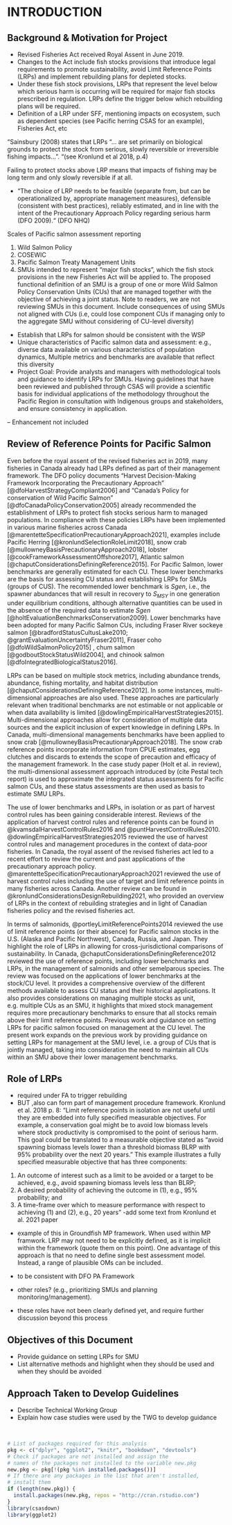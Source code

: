 # INTRODUCTION {#intro}

## Background & Motivation for Project
- Revised Fisheries Act received Royal Assent in June 2019.  
-	Changes to the Act include fish stocks provisions that introduce legal requirements to promote sustainability, avoid Limit Reference Points (LRPs) and implement rebuilding plans for depleted stocks.
-	Under these fish stock provisions, LRPs that represent the level below which serious harm is occurring will be required for major fish stocks prescribed in regulation.  LRPs define the trigger below which rebuilding plans will be required. 
-	Definition of a LRP under SFF, mentioning impacts on ecosystem, such as dependent species (see Pacific herring CSAS for an example), Fisheries Act, etc

"Sainsbury (2008) states that LRPs “… are set primarily on biological grounds to protect the stock from serious, slowly reversible or irreversible fishing impacts…”. "(see Kronlund et al 2018, p.4)

Failing to protect stocks above LRP means that impacts of fishing may be long term and only slowly reversible if at all.


-	“The choice of LRP needs to be feasible (separate from, but can be operationalized by, appropriate management measures), defensible (consistent with best practices), reliably estimated, and in line with the intent of the Precautionary Approach Policy regarding serious harm (DFO 2009).“ (DFO NHQ) 

<!--CH comment: mention that LRPs identified under DFO's Fisheries Sustainability checklist are typically management operational control points, and not biological LRPs per se-->

Scales of Pacific salmon assessment reporting

1. Wild Salmon Policy
2. COSEWIC
3. Pacific Salmon Treaty Management Units
4. SMUs intended to represent “major fish stocks”, which the fish stock provisions in the new Fisheries Act will be applied to.  The proposed functional definition of an SMU is a group of one or more Wild Salmon Policy Conservation Units (CUs) that are managed together with the objective of achieving a joint status. Note to readers, we are not reviewing SMUs in this document. Include consequences of using SMUs not aligned with CUs (i.e,  could lose component CUs if managing only to the aggregate SMU without considering of CU-level diversity)<!--CH comment: confirm with Diana Dobson/Ron that SMUs always contain one or more CUs, never partial CUS-->

-	Establish that LRPs for salmon should be consistent with the WSP
-	Unique characteristics of Pacific salmon data and assessment: e.g., diverse data available on various characteristics of population dynamics,	Multiple metrics and benchmarks are available that reflect this diversity
-	Project Goal: Provide analysts and managers with methodological tools and guidance to identify LRPs for SMUs.   Having guidelines that have been reviewed and published through CSAS will provide a scientific basis for individual applications of the methodology throughout the Pacific Region in consultation with Indigenous groups and stakeholders, and ensure consistency in application.

-- Enhancement not included

## Review of Reference Points for Pacific Salmon
 <!--
CW: Consider changing this title to Review of Reference Points in Canada with focus on Pacific Salmon

I did not define CU, LRP and SMU in the paragraphs below. May be needed if these acronyms were not defined before.
 -->

Even before the royal assent of the revised fisheries act in 2019, many fisheries in Canada already had LRPs defined as part of their management framework. The DFO policy documents "Harvest Decision-Making Framework Incorporating the Precautionary Approach" [@dfoHarvestStrategyCompliant2006] and "Canada's Policy for conservation of Wild Pacific Salmon" [@dfoCanadaPolicyConservation2005] already recommended the establishment of LRPs to protect fish stocks serious harm to managed populations. In compliance with these policies LRPs have been implemented in various marine fisheries across Canada [@marentetteSpecificationPrecautionaryApproach2021], examples include Pacific Herring [@kronlundSelectionRoleLimit2018], snow crab [@mullowneyBasisPrecautionaryApproach2018], lobster [@cookFrameworkAssessmentOffshore2017], Atlantic salmon [@chaputConsiderationsDefiningReference2015]. For Pacific Salmon, lower benchmarks are generally estimated for each CU. These lower benchmarks are the basis for assessing CU status and establishing LRPs for SMUs (groups of CUS). The recommended lower benchmark is $Sgen$, i.e., the spawner abundances that will result in recovery to $S_{MSY}$ in one generation under equilibrium conditions, although alternative quantities can be used in the absence of the required data to estimate $Sgen$ [@holtEvaluationBenchmarksConservation2009]. Lower benchmarks have been adopted for many Pacific Salmon CUs, including Fraser River sockeye salmon [@bradfordStatusCultusLake2010; @grantEvaluationUncertaintyFraser2011], Fraser coho [@dfoWildSalmonPolicy2015] , chum salmon [@godboutStockStatusWild2004], and chinook salmon [@dfoIntegratedBiologicalStatus2016].


<!--
Are there any examples of integrates assessments for Pink salmon? I could not find any. 
-->

LRPs can be based on multiple stock metrics, including abundance trends, abundance, fishing mortality, and habitat distribution [@chaputConsiderationsDefiningReference2012]. In some instances, multi-dimensional approaches are also used. These approaches are particularly relevant when traditional benchmarks are not estimable or not applicable or when data availability is limited [@dowlingEmpiricalHarvestStrategies2015]. Multi-dimensional approaches allow for consideration of multiple data sources and the explicit inclusion of expert knowledge in defining LRPs. In Canada,  multi-dimensional managements benchmarks have been applied to snow crab [@mullowneyBasisPrecautionaryApproach2018]. The snow crab reference points incorporate information from CPUE estimates, egg clutches and discards to extends the scope of precaution and efficacy of the management framework. In the case study paper (Holt et al. in review), the multi-dimensional assessment approach introduced by (cite Pestal tech report) is used to approximate the integrated status assessments for Pacific salmon CUs, and these status assessments are then used as basis to estimate SMU LRPs.  


The use of lower benchmarks and LRPs, in isolation or as part of harvest control rules has been gaining considerable interest. Reviews of the application of harvest control rules and reference points can be found in @kvamsdalHarvestControlRules2016 and @puntHarvestControlRules2010. @dowlingEmpiricalHarvestStrategies2015 reviewed the use of harvest control rules and management procedures in the context of data-poor fisheries. In Canada, the royal assent of the revised fisheries act led to a recent effort to review the current and past applications of the precautionary approach policy. @marentetteSpecificationPrecautionaryApproach2021 reviewed the use of harvest control rules including the use of target and limit reference points in many fisheries across Canada. Another review can be found in  @kronlundConsiderationsDesignRebuilding2021, who provided an overview of LRPs in the context of rebuilding strategies and in light of Canadian fisheries policy and the revised fisheries act.

In terms of salmonids, @portleyLimitReferencePoints2014 reviewed the use of limit reference points (or their absence) for Pacific salmon stocks in the U.S. (Alaska and Pacific Northwest), Canada, Russia, and Japan. They highlight the role of LRPs in allowing for cross-jurisdictional comparisons of sustainability. In Canada, @chaputConsiderationsDefiningReference2012 reviewed the use of reference points, including lower benchmarks and LRPs, in the management of salmonids and other semelparous species. The review was focused on the applications of lower benchmarks at the stock/CU level. It provides a comprehensive overview of the different methods available to assess CU status and their historical applications. It also provides considerations on managing multiple stocks as unit, e.g. multiple CUs as an SMU, it highlights that mixed stock management requires more precautionary benchmarks to ensure that all stocks remain above their limit reference points. Previous work and guidance on setting LRPs for pacific salmon focused on management at the CU level. The present work expands on the previous work by providing guidance on setting LRPs for management at the SMU level, i.e. a group of CUs that is jointly managed, taking into consideration the need to maintain all CUs within an SMU above their lower management benchmarks. 



## Role of LRPs

- required under FA to trigger rebuilding
- BUT ,also can form part of management procedure framework. Kronlund et al. 2018 p. 8: "Limit reference points in isolation are not useful until they are embedded into fully specified measurable objectives. For example, a conservation goal might be to avoid low biomass levels where stock productivity is compromised to the point of serious harm. This goal could be translated to a measurable objective stated as “avoid spawning biomass levels lower than a threshold biomass BLRP with 95% probability over the next 20 years.” This example illustrates a fully specified measurable objective that has three components:
1. An outcome of interest such as a limit to be avoided or a target to be achieved, e.g., avoid spawning biomass levels less than BLRP;
2. A desired probability of achieving the outcome in (1), e.g., 95% probability; and
3. A time-frame over which to measure performance with respect to achieving (1) and (2), e.g., 20 years"
-add some text from Kronlund et al. 2021 paper
- example of this in Groundfish MP framework. When used within MP framwork. LRP may not need to be explicitly defined, as it is implicit within the framework (quote them on this point). One advantage of this approach is that no need to define single best assessment model. Instead, a range of plausible OMs can be included.

- to be consistent with DFO PA Framework 

- other roles? (e.g., prioritizing SMUs and planning monitoring/management).
- these roles have not been clearly defined yet, and require further discussion beyond this process

## Objectives of this Document
 - Provide guidance on setting LRPs for SMU
 - List alternative methods and highlight when they should be used and when they should be avoided 

## Approach Taken to Develop Guidelines
-	Describe Technical Working Group
-	Explain how case studies were used by the TWG to develop guidance


<!--
The {#rmd-basics} text after the chapter declaration will allow us to link throughout the document back to the beginning of Chapter 1.  These labels will automatically be generated (if not specified) by changing the spaces to hyphens and capital letters to lowercase.  Look for the reference to this label at the beginning of Chapter 2.
-->
 
\  

```r
# List of packages required for this analysis
pkg <- c("dplyr", "ggplot2", "knitr", "bookdown", "devtools")
# Check if packages are not installed and assign the
# names of the packages not installed to the variable new.pkg
new.pkg <- pkg[!(pkg %in% installed.packages())]
# If there are any packages in the list that aren't installed,
# install them
if (length(new.pkg)) {
  install.packages(new.pkg, repos = "http://cran.rstudio.com")
}
library(csasdown)
library(ggplot2)
```


